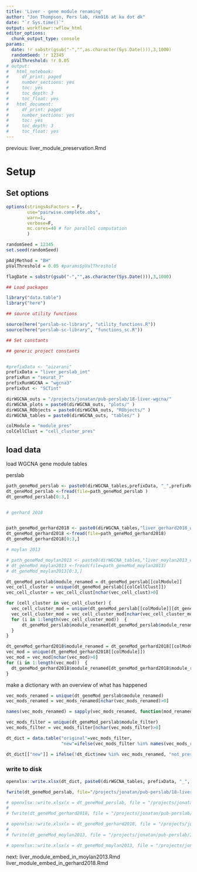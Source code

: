 ```yaml
---
title: 'Liver - gene module renaming'
author: "Jon Thompson, Pers lab, rkm916 at ku dot dk"
date: "`r Sys.time()`" 
output: workflowr::wflow_html
editor_options:
  chunk_output_type: console
params: 
  date: !r substr(gsub("-","",as.character(Sys.Date())),3,1000)
  randomSeed: !r 12345
  pValThreshold: !r 0.05
# output:
#   html_notebook:
#     df_print: paged
#     number_sections: yes
#     toc: yes
#     toc_depth: 3
#     toc_float: yes
#   html_document:
#     df_print: paged
#     number_sections: yes
#     toc: yes
#     toc_depth: 3
#     toc_float: yes
---
```


previous: liver_module_preservation.Rmd

# Setup

## Set options


```r
options(stringsAsFactors = F, 
        use="pairwise.complete.obs", 
        warn=1, 
        verbose=F,
        mc.cores=40 # for parallel computation
        ) 

randomSeed = 12345
set.seed(randomSeed)

pAdjMethod = "BH"
pValThreshold = 0.05 #params$pValThreshold

flagDate = substr(gsub("-","",as.character(Sys.Date())),3,1000)

## Load packages

library("data.table")
library("here")

## source utility functions

source(here("perslab-sc-library", "utility_functions.R"))
source(here("perslab-sc-library", "functions_sc.R"))

## Set constants

## generic project constants 


#prefixData <- "aizarani"
prefixData = "liver_perslab_int"
prefixRun = "seurat_7"
prefixRunWGCNA = "wgcna3"
prefixOut <- "SCTint"

dirWGCNA_outs = "/projects/jonatan/pub-perslab/18-liver-wgcna/"
dirWGCNA_plots = paste0(dirWGCNA_outs, "plots/" )
dirWGCNA_RObjects = paste0(dirWGCNA_outs, "RObjects/" )
dirWGCNA_tables = paste0(dirWGCNA_outs, "tables/" )

colModule = "module_pres"
colCellClust = "cell_cluster_pres"
```

## load data

load WGCNA gene module tables

perslab 

```r
path_geneMod_perslab <- paste0(dirWGCNA_tables,prefixData, "_",prefixRunWGCNA,"_geneMod.csv.gz")
dt_geneMod_perslab <-fread(file=path_geneMod_perslab )
dt_geneMod_perslab[0:3,]


# gerhard 2018


path_geneMod_gerhard2018 <- paste0(dirWGCNA_tables,"liver_gerhard2018_wgcna3_geneMod.csv.gz")
dt_geneMod_gerhard2018 <-fread(file=path_geneMod_gerhard2018)
dt_geneMod_gerhard2018[0:3,]

# moylan 2013

# path_geneMod_moylan2013 <- paste0(dirWGCNA_tables,"liver_moylan2013_wgcna1_geneMod.csv.gz")
# dt_geneMod_moylan2013 <-fread(file=path_geneMod_moylan2013)
# dt_geneMod_moylan2013[0:3,]
```

```r
dt_geneMod_perslab$module_renamed = dt_geneMod_perslab[[colModule]]
vec_cell_cluster = unique(dt_geneMod_perslab[[colCellClust]])
vec_cell_cluster = vec_cell_clust[nchar(vec_cell_clust)>0]

for (cell_cluster in vec_cell_cluster) {
  vec_cell_cluster_mod = unique(dt_geneMod_perslab[[colModule]][dt_geneMod_perslab[[colCellClust]]==cell_cluster])
  vec_cell_cluster_mod = vec_cell_cluster_mod[nchar(vec_cell_cluster_mod)>0]
  for (i in 1:length(vec_cell_cluster_mod))  {
      dt_geneMod_perslab$module_renamed[dt_geneMod_perslab$module_renamed==vec_cell_cluster_mod[i]] = paste0(cell_cluster, "_", i) 
  }
}
```

```r

dt_geneMod_gerhard2018$module_renamed = dt_geneMod_gerhard2018[[colModule]]
vec_mod = unique(dt_geneMod_gerhard2018[[colModule]])
vec_mod = vec_mod[nchar(vec_mod)>0]
for (i in 1:length(vec_mod))  {
  dt_geneMod_gerhard2018$module_renamed[dt_geneMod_gerhard2018$module_renamed==vec_mod[i]] = paste0("gerhard2018_", i) 
}

```

<!-- ```{r} -->

<!-- dt_geneMod_moylan2013$module_renamed = dt_geneMod_moylan2013[[colModule]] -->
<!-- vec_mod = unique(dt_geneMod_moylan2013[[colModule]]) -->
<!-- vec_mod = vec_mod[nchar(vec_mod)>0] -->
<!-- for (i in 1:length(vec_mod))  { -->
<!--   dt_geneMod_moylan2013$module_renamed[dt_geneMod_moylan2013$module_renamed==vec_mod[i]] =  paste0("moylan2013_", i)  -->
<!-- } -->

<!-- ``` -->

make a dictionary with an overview of what has happened

```r
vec_mods_renamed = unique(dt_geneMod_perslab$module_renamed)
vec_mods_renamed = vec_mods_renamed[nchar(vec_mods_renamed)>0]

names(vec_mods_renamed) = sapply(vec_mods_renamed, function(mod_renamed){ dt_geneMod_perslab$module_filter[grep(mod_renamed, dt_geneMod_perslab$module_renamed)[1]]})
```

```r
vec_mods_filter = unique(dt_geneMod_perslab$module_filter)
vec_mods_filter = vec_mods_filter[nchar(vec_mods_filter)>0]
```

<!-- ```{r} -->
<!-- vec_mods_merged = unique(dt_geneMod_perslab$module_merged) -->
<!-- vec_mods_merged = vec_mods_merged[nchar(vec_mods_merged)>0] -->
<!-- ``` -->

```r
dt_dict = data.table("original"=vec_mods_filter, 
                     "new"=ifelse(vec_mods_filter %in% names(vec_mods_renamed), vec_mods_renamed[vec_mods_filter], vec_mods_filter))
```

<!-- ```{r} -->
<!-- dt_dict[["new"]] = ifelse(!dt_dict$new %in% c(vec_mods_renamed,vec_mods_merged), "pruned",dt_dict$new) -->
<!-- ``` -->

```r
dt_dict[["new"]] = ifelse(!dt_dict$new %in% vec_mods_renamed, "not_preserved", dt_dict$new)
```

<!-- ```{r} -->
<!-- log_prune = read_lines("/projects/jonatan/pub-perslab/18-liver-wgcna/log/merge2_201006_mod_merge_log.txt") -->
<!-- ``` -->

<!-- ```{r} -->
<!-- for (i in 1:nrow(dt_dict)){  -->
<!--   if (dt_dict$new[i]=="pruned") { -->
<!--     dt_dict$new[i] <- paste0("pruned due to overlap with ", grep(dt_dict$original[i], log_prune, value=T) %>% strsplit(., " with ") %>% '[['(1) %>% '['(2)) -->
<!--   }  -->
<!-- } -->
<!-- ``` -->


### write to disk

```r
openxlsx::write.xlsx(dt_dict, paste0(dirWGCNA_tables, prefixData, "_", prefixRun, "_", prefixRunWGCNA, "_module_renamed_dict_", flagDate, ".xlsx"))
```


```r
fwrite(dt_geneMod_perslab, file="/projects/jonatan/pub-perslab/18-liver-wgcna/tables/liver_perslab_int_wgcna3_geneMod.csv.gz", compress="gzip")

# openxlsx::write.xlsx(x = dt_geneMod_perslab, file = "/projects/jonatan/pub-perslab/18-liver-wgcna/tables/liver_perslab_int_wgcna3_geneMod.xlsx")
# 
# fwrite(dt_geneMod_gerhard2018, file = "/projects/jonatan/pub-perslab/18-liver-wgcna/tables/liver_gerhard2018_wgcna3_geneMod.csv.gz", compress="gzip")

# openxlsx::write.xlsx(x = dt_geneMod_gerhard2018, file = "/projects/jonatan/pub-perslab/18-liver-wgcna/tables/liver_gerhard2018_wgcna3_geneMod.xlsx")
# 
# fwrite(dt_geneMod_moylan2013, file = "/projects/jonatan/pub-perslab/18-liver-wgcna/tables/liver_moylan2013_wgcna1_geneMod.csv.gz", compress="gzip")

# openxlsx::write.xlsx(x = dt_geneMod_moylan2013, file = "/projects/jonatan/pub-perslab/18-liver-wgcna/tables/liver_moylan2013_wgcna1_geneMod.xlsx")
```

next: 
liver_module_embed_in_moylan2013.Rmd
liver_module_embed_in_gerhard2018.Rmd
